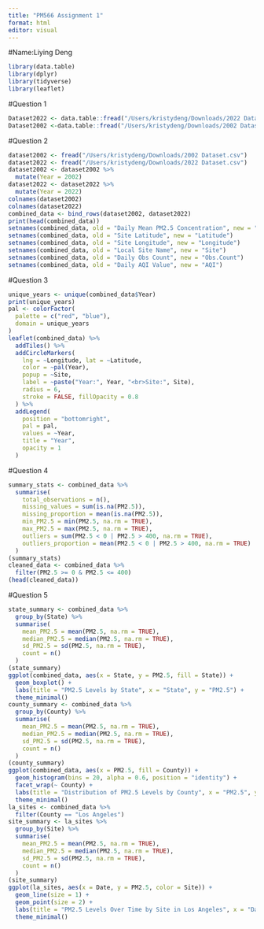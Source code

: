 ```yaml
---
title: "PM566 Assignment 1"
format: html
editor: visual
---
```

#Name:Liying Deng

```r
library(data.table)
library(dplyr)
library(tidyverse)
library(leaflet)
```

#Question 1
```r
Dataset2022 <- data.table::fread("/Users/kristydeng/Downloads/2022 Dataset.csv")
Dataset2002 <-data.table::fread("/Users/kristydeng/Downloads/2002 Dataset.csv")
```

#Question 2
```r
dataset2002 <- fread("/Users/kristydeng/Downloads/2002 Dataset.csv")  
dataset2022 <- fread("/Users/kristydeng/Downloads/2022 Dataset.csv")
dataset2002 <- dataset2002 %>%
  mutate(Year = 2002)
dataset2022 <- dataset2022 %>%
  mutate(Year = 2022)
colnames(dataset2002)
colnames(dataset2022)
combined_data <- bind_rows(dataset2002, dataset2022)
print(head(combined_data))
setnames(combined_data, old = "Daily Mean PM2.5 Concentration", new = "PM2.5")
setnames(combined_data, old = "Site Latitude", new = "Latitude")
setnames(combined_data, old = "Site Longitude", new = "Longitude")
setnames(combined_data, old = "Local Site Name", new = "Site")
setnames(combined_data, old = "Daily Obs Count", new = "Obs.Count")
setnames(combined_data, old = "Daily AQI Value", new = "AQI")
```

#Question 3
```r
unique_years <- unique(combined_data$Year)
print(unique_years)
pal <- colorFactor(
  palette = c("red", "blue"),  
  domain = unique_years 
)
leaflet(combined_data) %>%
  addTiles() %>%
  addCircleMarkers(
    lng = ~Longitude, lat = ~Latitude,
    color = ~pal(Year), 
    popup = ~Site,  
    label = ~paste("Year:", Year, "<br>Site:", Site),  
    radius = 6, 
    stroke = FALSE, fillOpacity = 0.8  
  ) %>%
  addLegend(
    position = "bottomright",
    pal = pal,
    values = ~Year,
    title = "Year",
    opacity = 1
  )
```

#Question 4
```r
summary_stats <- combined_data %>%
  summarise(
    total_observations = n(),
    missing_values = sum(is.na(PM2.5)),
    missing_proportion = mean(is.na(PM2.5)),
    min_PM2.5 = min(PM2.5, na.rm = TRUE),
    max_PM2.5 = max(PM2.5, na.rm = TRUE),
    outliers = sum(PM2.5 < 0 | PM2.5 > 400, na.rm = TRUE), 
    outliers_proportion = mean(PM2.5 < 0 | PM2.5 > 400, na.rm = TRUE)
  )
(summary_stats)
cleaned_data <- combined_data %>%
  filter(PM2.5 >= 0 & PM2.5 <= 400)
(head(cleaned_data))
```
#Question 5
```r
state_summary <- combined_data %>%
  group_by(State) %>%
  summarise(
    mean_PM2.5 = mean(PM2.5, na.rm = TRUE),
    median_PM2.5 = median(PM2.5, na.rm = TRUE),
    sd_PM2.5 = sd(PM2.5, na.rm = TRUE),
    count = n()
  )
(state_summary)
ggplot(combined_data, aes(x = State, y = PM2.5, fill = State)) +
  geom_boxplot() +
  labs(title = "PM2.5 Levels by State", x = "State", y = "PM2.5") +
  theme_minimal()
county_summary <- combined_data %>%
  group_by(County) %>%
  summarise(
    mean_PM2.5 = mean(PM2.5, na.rm = TRUE),
    median_PM2.5 = median(PM2.5, na.rm = TRUE),
    sd_PM2.5 = sd(PM2.5, na.rm = TRUE),
    count = n()
  )
(county_summary)
ggplot(combined_data, aes(x = PM2.5, fill = County)) +
  geom_histogram(bins = 20, alpha = 0.6, position = "identity") +
  facet_wrap(~ County) +
  labs(title = "Distribution of PM2.5 Levels by County", x = "PM2.5", y = "Frequency") +
  theme_minimal()
la_sites <- combined_data %>%
  filter(County == "Los Angeles")
site_summary <- la_sites %>%
  group_by(Site) %>%
  summarise(
    mean_PM2.5 = mean(PM2.5, na.rm = TRUE),
    median_PM2.5 = median(PM2.5, na.rm = TRUE),
    sd_PM2.5 = sd(PM2.5, na.rm = TRUE),
    count = n()
  )
(site_summary)
ggplot(la_sites, aes(x = Date, y = PM2.5, color = Site)) +
  geom_line(size = 1) +
  geom_point(size = 2) +
  labs(title = "PM2.5 Levels Over Time by Site in Los Angeles", x = "Date", y = "PM2.5 ") +
  theme_minimal()
```
